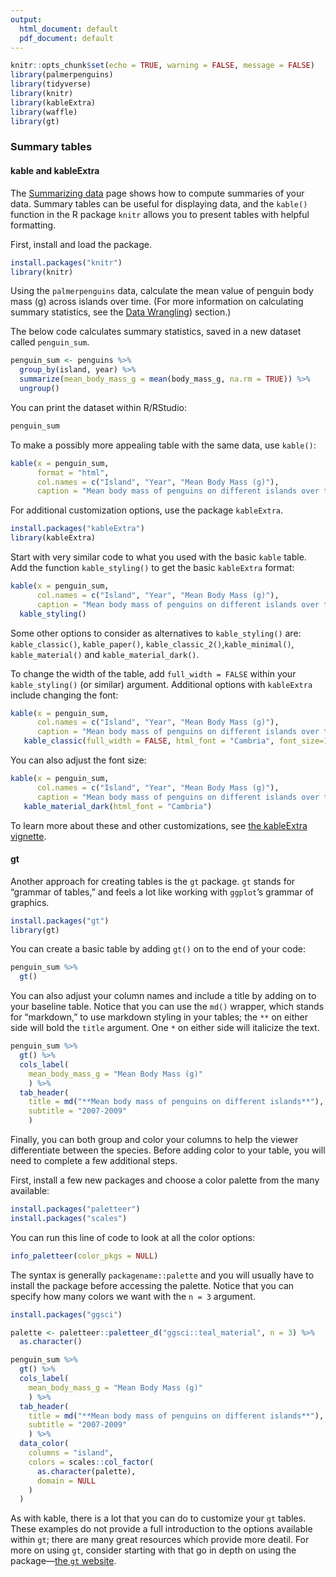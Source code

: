 ```yaml
---
output:
  html_document: default
  pdf_document: default
---
```


```r
knitr::opts_chunk$set(echo = TRUE, warning = FALSE, message = FALSE)
library(palmerpenguins)
library(tidyverse)
library(knitr)
library(kableExtra)
library(waffle)
library(gt)
```

### Summary tables

#### kable and kableExtra

The [Summarizing data](https://www.reed.edu/data-at-reed/resources/R/summarizing-data.html) page shows how to compute summaries of your data. Summary tables can be useful for displaying data, and the `kable()` function in the R package `knitr` allows you to present tables with helpful formatting.

First, install and load the package.

```r
install.packages("knitr")
library(knitr)
```

Using the `palmerpenguins` data, calculate the mean value of penguin body mass (g) across islands over time. (For more information on calculating summary statistics, see the [Data Wrangling](https://www.reed.edu/data-at-reed/resources/R/transforming-data-with-dplyr.html)) section.)  

The below code calculates summary statistics, saved in a new dataset called `penguin_sum`.  

```r
penguin_sum <- penguins %>%
  group_by(island, year) %>%
  summarize(mean_body_mass_g = mean(body_mass_g, na.rm = TRUE)) %>% 
  ungroup()
```

You can print the dataset within R/RStudio:

```r
penguin_sum
```

To make a possibly more appealing table with the same data, use `kable()`:

```r
kable(x = penguin_sum, 
      format = "html",
      col.names = c("Island", "Year", "Mean Body Mass (g)"),
      caption = "Mean body mass of penguins on different islands over time")
```

For additional customization options, use the package `kableExtra`. 

```r
install.packages("kableExtra")
library(kableExtra)
```

Start with very similar code to what you used with the basic `kable` table. Add the function `kable_styling()` to get the basic `kableExtra` format:

```r
kable(x = penguin_sum, 
      col.names = c("Island", "Year", "Mean Body Mass (g)"),
      caption = "Mean body mass of penguins on different islands over time") %>%
  kable_styling()
```

Some other options to consider as alternatives to `kable_styling()` are: `kable_classic()`, `kable_paper()`, `kable_classic_2()`,`kable_minimal()`, `kable_material()` and `kable_material_dark()`. 

To change the width of the table, add `full_width = FALSE` within your `kable_styling()` (or similar) argument. Additional options with `kableExtra` include changing the font:

```r
kable(x = penguin_sum, 
      col.names = c("Island", "Year", "Mean Body Mass (g)"),
      caption = "Mean body mass of penguins on different islands over time") %>%
   kable_classic(full_width = FALSE, html_font = "Cambria", font_size=16)
```

You can also adjust the font size: 
```r
kable(x = penguin_sum, 
      col.names = c("Island", "Year", "Mean Body Mass (g)"),
      caption = "Mean body mass of penguins on different islands over time") %>%
   kable_material_dark(html_font = "Cambria")
```

To learn more about these and other customizations, see [the kableExtra vignette](https://cran.r-project.org/web/packages/kableExtra/vignettes/awesome_table_in_html.html#Overview).


#### gt

Another approach for creating tables is the `gt` package. `gt` stands for "grammar of tables," and feels a lot like working with `ggplot`'s grammar of graphics.

```r
install.packages("gt")
library(gt)
```

You can create a basic table by adding `gt()` on to the end of your code:

```r
penguin_sum %>% 
  gt()
```

You can also adjust your column names and include a title by adding on to your baseline table. Notice that you can use the `md()` wrapper, which stands for "markdown," to use markdown styling in your tables; the `**` on either side will bold the `title` argument. One `*` on either side will italicize the text.

```r
penguin_sum %>% 
  gt() %>% 
  cols_label(
    mean_body_mass_g = "Mean Body Mass (g)"
    ) %>% 
  tab_header(
    title = md("**Mean body mass of penguins on different islands**"),
    subtitle = "2007-2009"
    ) 
```

Finally, you can both group and color your columns to help the viewer differentiate between the species. Before adding color to your table, you will need to complete a few additional steps.

First, install a few new packages and choose a color palette from the many available: 

```r
install.packages("paletteer")
install.packages("scales")
```

You can run this line of code to look at all the color options:

```r
info_paletteer(color_pkgs = NULL)
```

The syntax is generally `packagename::palette` and you will usually have to install the package before accessing the palette. Notice that you can specify how many colors we want with the `n = 3` argument.

```r
install.packages("ggsci")

palette <- paletteer::paletteer_d("ggsci::teal_material", n = 3) %>%
  as.character()
```

```r
penguin_sum %>% 
  gt() %>% 
  cols_label(
    mean_body_mass_g = "Mean Body Mass (g)"
    ) %>% 
  tab_header(
    title = md("**Mean body mass of penguins on different islands**"),
    subtitle = "2007-2009"
    ) %>% 
  data_color(
    columns = "island",
    colors = scales::col_factor(
      as.character(palette),
      domain = NULL
    )
  )
```

As with kable, there is a lot that you can do to customize your `gt` tables. These examples do not provide a full introduction to the options available within `gt`; there are many great resources which provide more deatil. For more on using `gt`, consider starting with that go in depth on using the package---[the `gt` website](https://gt.rstudio.com/reference/index.html).
